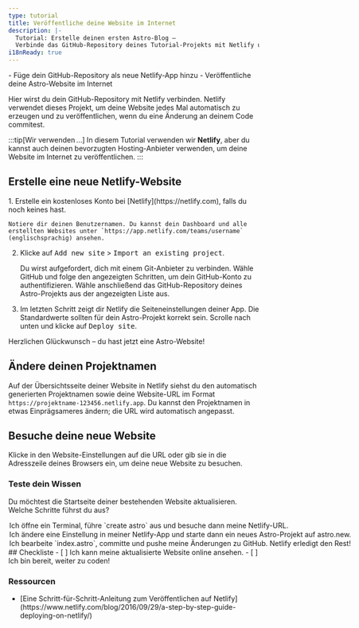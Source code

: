 ```yaml
---
type: tutorial
title: Veröffentliche deine Website im Internet
description: |-
  Tutorial: Erstelle deinen ersten Astro-Blog —
  Verbinde das GitHub-Repository deines Tutorial-Projekts mit Netlify und veröffentliche deine Website im Internet
i18nReady: true
---
```



<PreCheck>
  - Füge dein GitHub-Repository als neue Netlify-App hinzu
  - Veröffentliche deine Astro-Website im Internet
</PreCheck>

Hier wirst du dein GitHub-Repository mit Netlify verbinden. Netlify verwendet dieses Projekt, um deine Website jedes Mal automatisch zu erzeugen und zu veröffentlichen, wenn du eine Änderung an deinem Code commitest. 

:::tip[Wir verwenden …]
In diesem Tutorial verwenden wir **Netlify**, aber du kannst auch deinen bevorzugten Hosting-Anbieter verwenden, um deine Website im Internet zu veröffentlichen.
:::

## Erstelle eine neue Netlify-Website

<Steps>
1. Erstelle ein kostenloses Konto bei [Netlify](https://netlify.com), falls du noch keines hast.

    Notiere dir deinen Benutzernamen. Du kannst dein Dashboard und alle erstellten Websites unter `https://app.netlify.com/teams/username` (englischsprachig) ansehen.

2. Klicke auf <kbd>Add new site</kbd> > <kbd>Import an existing project</kbd>.

    Du wirst aufgefordert, dich mit einem Git-Anbieter zu verbinden. Wähle GitHub und folge den angezeigten Schritten, um dein GitHub-Konto zu authentifizieren. Wähle anschließend das GitHub-Repository deines Astro-Projekts aus der angezeigten Liste aus.

3. Im letzten Schritt zeigt dir Netlify die Seiteneinstellungen deiner App. Die Standardwerte sollten für dein Astro-Projekt korrekt sein. Scrolle nach unten und klicke auf <kbd>Deploy site</kbd>.
</Steps>

Herzlichen Glückwunsch – du hast jetzt eine Astro-Website!

## Ändere deinen Projektnamen

Auf der Übersichtsseite deiner Website in Netlify siehst du den automatisch generierten Projektnamen sowie deine Website-URL im Format `https://projektname-123456.netlify.app`. Du kannst den Projektnamen in etwas Einprägsameres ändern; die URL wird automatisch angepasst.

## Besuche deine neue Website

Klicke in den Website-Einstellungen auf die URL oder gib sie in die Adresszeile deines Browsers ein, um deine neue Website zu besuchen.

<Box icon="question-mark">

### Teste dein Wissen

Du möchtest die Startseite deiner bestehenden Website aktualisieren. Welche Schritte führst du aus?

  <MultipleChoice>
    <Option>
      Ich öffne ein Terminal, führe `create astro` aus und besuche dann meine Netlify-URL.
    </Option>
    <Option>
      Ich ändere eine Einstellung in meiner Netlify-App und starte dann ein neues Astro-Projekt auf astro.new.
    </Option>
    <Option isCorrect>
      Ich bearbeite `index.astro`, committe und pushe meine Änderungen zu GitHub. Netlify erledigt den Rest!
    </Option>
  </MultipleChoice>
</Box>

<Box icon="check-list">
## Checkliste

<Checklist>
- [ ] Ich kann meine aktualisierte Website online ansehen.
- [ ] Ich bin bereit, weiter zu coden!
</Checklist>
</Box>

### Ressourcen

- <p>[Eine Schritt-für-Schritt-Anleitung zum Veröffentlichen auf Netlify](https://www.netlify.com/blog/2016/09/29/a-step-by-step-guide-deploying-on-netlify/) <Badge class="neutral-badge" text="external" /></p>

